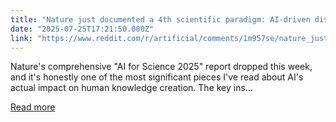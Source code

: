 ```yaml
---
title: "Nature just documented a 4th scientific paradigm: AI-driven discovery is fundamentally changing how we generate new knowledge"
date: "2025-07-25T17:21:50.000Z"
link: "https://www.reddit.com/r/artificial/comments/1m957se/nature_just_documented_a_4th_scientific_paradigm/"
---
```


Nature's comprehensive "AI for Science 2025" report dropped this week, and it's honestly one of the most significant pieces I've read about AI's actual impact on human knowledge creation.
 The key ins...

[Read more](https://www.reddit.com/r/artificial/comments/1m957se/nature_just_documented_a_4th_scientific_paradigm/)
